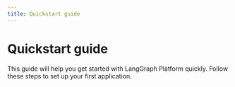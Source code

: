 ```yaml
---
title: Quickstart guide
---
```


# Quickstart guide

This guide will help you get started with LangGraph Platform quickly. Follow these steps to set up your first application.
